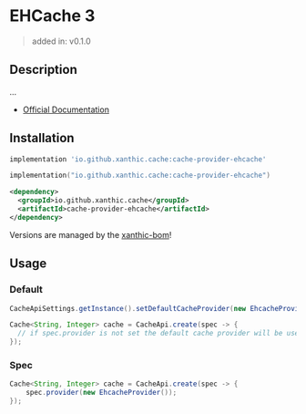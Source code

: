 
# EHCache 3

> added in: v0.1.0

## Description

...

- [Official Documentation](https://www.ehcache.org/documentation/3.0/index.html)

## Installation

<Tabs groupId="dependency">
<TabItem value="gradle-groovy" label="Gradle - Groovy">

```groovy
implementation 'io.github.xanthic.cache:cache-provider-ehcache'
```

</TabItem>
<TabItem value="gradle-kotlin" label="Gradle - Kotlin DSL">

```kotlin
implementation("io.github.xanthic.cache:cache-provider-ehcache")
```

</TabItem>
<TabItem value="maven" label="Maven">

```xml
<dependency>
  <groupId>io.github.xanthic.cache</groupId>
  <artifactId>cache-provider-ehcache</artifactId>
</dependency>
```

</TabItem>
</Tabs>

<Alert severity="info" variant="outlined">Versions are managed by the <a href="/getting-started/installation">xanthic-bom</a>!</Alert>

## Usage

### Default

```java
CacheApiSettings.getInstance().setDefaultCacheProvider(new EhcacheProvider());

Cache<String, Integer> cache = CacheApi.create(spec -> {
  // if spec.provider is not set the default cache provider will be used
});
```

### Spec

```java
Cache<String, Integer> cache = CacheApi.create(spec -> {
    spec.provider(new EhcacheProvider());
});
```
